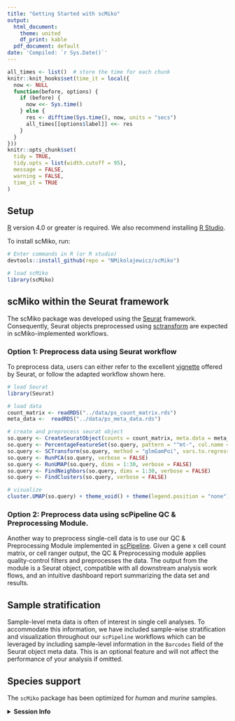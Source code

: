 ```yaml
---
title: "Getting Started with scMiko"
output:
  html_document:
    theme: united
    df_print: kable
  pdf_document: default
date: 'Compiled: `r Sys.Date()`'
---
```


```r
all_times <- list()  # store the time for each chunk
knitr::knit_hooks$set(time_it = local({
  now <- NULL
  function(before, options) {
    if (before) {
      now <<- Sys.time()
    } else {
      res <- difftime(Sys.time(), now, units = "secs")
      all_times[[options$label]] <<- res
    }
  }
}))
knitr::opts_chunk$set(
  tidy = TRUE,
  tidy.opts = list(width.cutoff = 95),
  message = FALSE,
  warning = FALSE,
  time_it = TRUE
)
```

## Setup

[R](https://www.r-project.org/) version 4.0 or greater is required. We also recommend installing [R Studio](https://www.rstudio.com/).

To install scMiko, run: 

```r
# Enter commands in R (or R studio)
devtools::install_github(repo = "NMikolajewicz/scMiko")
```

```r
# load scMiko
library(scMiko)
```


## scMiko within the Seurat framework 

The scMiko package was developed using the [Seurat](https://satijalab.org/seurat/index.html) framework. Consequently, Seurat objects preprocessed using [sctransform](https://github.com/satijalab/sctransform) are expected in scMiko-implemented workflows. 

### Option 1: Preprocess data using Seurat workflow

To preprocess data, users can either refer to the excellent [vignette](https://satijalab.org/seurat/articles/sctransform_vignette.html) offered by Seurat, or follow the adapted workflow shown here.  

```r
# load Seurat
library(Seurat)

# load data
count_matrix <- readRDS("../data/ps_count_matrix.rds")
meta_data <-  readRDS("../data/ps_meta_data.rds")

# create and preprocess seurat object
so.query <- CreateSeuratObject(counts = count_matrix, meta.data = meta_data)
so.query <- PercentageFeatureSet(so.query, pattern = "^mt-", col.name = "percent.mt")
so.query <- SCTransform(so.query, method = "glmGamPoi", vars.to.regress = "percent.mt", verbose = FALSE)
so.query <- RunPCA(so.query, verbose = FALSE)
so.query <- RunUMAP(so.query, dims = 1:30, verbose = FALSE)
so.query <- FindNeighbors(so.query, dims = 1:30, verbose = FALSE)
so.query <- FindClusters(so.query, verbose = FALSE)

# visualize
cluster.UMAP(so.query) + theme_void() + theme(legend.position = "none")
```


### Option 2: Preprocess data using scPipeline QC & Preprocessing Module.

Another way to preprocess single-cell data is to use our QC & Preprocessing Module implemented in [scPipeline](...). Given a gene x cell count matrix, or cell ranger output, the QC & Preprocessing module applies quality-control filters and preprocesses the data. The output from the module is a Seurat object, compatible with all downstream analysis work flows, and an intuitive dashboard report summarizing the data set and results. 

## Sample stratification

Sample-level meta data is often of interest in single cell analyses. To accommodate this information, we have included sample-wise stratification and visualization throughout our `scPipeline` workflows which can be leveraged by including sample-level information in the `Barcodes` field of the Seurat object meta data. This is an optional feature and will not affect the performance of your analysis if omitted.   

## Species support

The `scMiko` package has been optimized for *human* and *murine* samples. 


<details>
  <summary>**Session Info**</summary>
```r
sessionInfo()
```
</details>
